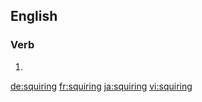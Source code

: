 ==English==

===Verb===
{{head|en|present participle}}

# {{present participle of|squire|lang=en|nocat=1}}

[[de:squiring]]
[[fr:squiring]]
[[ja:squiring]]
[[vi:squiring]]